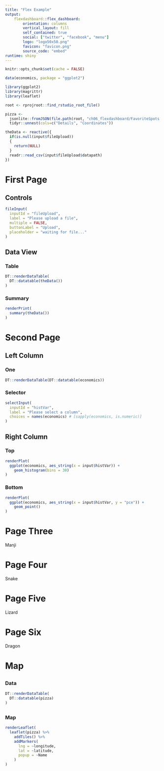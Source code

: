 ```yaml
---
title: "Flex Example"
output:
    flexdashboard::flex_dashboard:
        orientation: columns
        vertical_layout: fill
        self_contained: true
        social: ["twitter", "facebook", "menu"]
        logo: "logo50x50.png"
        favicon: "favicon.png"
        source_code: "embed"
runtime: shiny
---
```


```r
knitr::opts_chunk$set(cache = FALSE)
```

```r
data(economics, package = "ggplot2")
```

```r
library(ggplot2)
library(magrittr)
library(leaflet)
```

```r
root <- rprojroot::find_rstudio_root_file()
```


```r
pizza <- 
  jsonlite::fromJSON(file.path(root, "ch06_flexdashboard/FavoriteSpots.json")) %>% 
  tidyr::unnest(cols=c("Details", "Coordinates"))
```


```r
theData <- reactive({
  if(is.null(input$fileUpload))
  {
    return(NULL)
  }
  readr::read_csv(input$fileUpload$datapath)
})
```


# First Page

## Controls {.sidebar data-width=300}

```r
fileInput(
  inputId = "fileUpload",
  label = "Please upload a file",
  multiple = FALSE,
  buttonLabel = "Upload",
  placeholder = "waiting for file..."
)
```

## Data View {.tabset}

### Table

```r
DT::renderDataTable(
  DT::datatable(theData())
)
```

### Summary

```r
renderPrint(
  summary(theData())
)
```



# Second Page

## Left Column

### One

```r
DT::renderDataTable(DT::datatable(economics))
```

### Selector {data-height=250}

```r
selectInput(
  inputId = "histVar",
  label = "Please select a column",
  choices = names(economics) # [sapply(economics, is.numeric)]
)
```

## Right Column

### Top

```r
renderPlot(
  ggplot(economics, aes_string(x = input$histVar)) +
    geom_histogram(bins = 30)
)
```

### Bottom

```r
renderPlot(
  ggplot(economics, aes_string(x = input$histVar, y = "pce")) +
    geom_point()
)
```

# Page Three {data-navmenu="Menu A"}

Manji

# Page Four {data-navmenu="Menu A"}

Snake

# Page Five {data-navmenu="Menu B"}

Lizard

# Page Six {data-navmenu="Menu B"}

Dragon

# Map

##

### Data

```r
DT::renderDataTable(
  DT::datatable(pizza)
)
```

##

### Map

```r
renderLeaflet(
  leaflet(pizza) %>% 
    addTiles() %>% 
    addMarkers(
      lng = ~longitude,
      lat = ~latitude,
      popup = ~Name
    )
)
```

